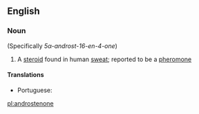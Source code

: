 ==English==

===Noun===
{{wikipedia}}
{{en-noun|-}} (Specifically ''5α-androst-16-en-4-one'')

# {{label|en|biochemistry}} A [[steroid]] found in human [[sweat]]; reported to be a [[pheromone]]

====Translations====
{{trans-top|steroid found in human sweat}}
* Portuguese: {{t|pt|androstenona|f}}
{{trans-mid}}
{{trans-bottom}}

[[pl:androstenone]]